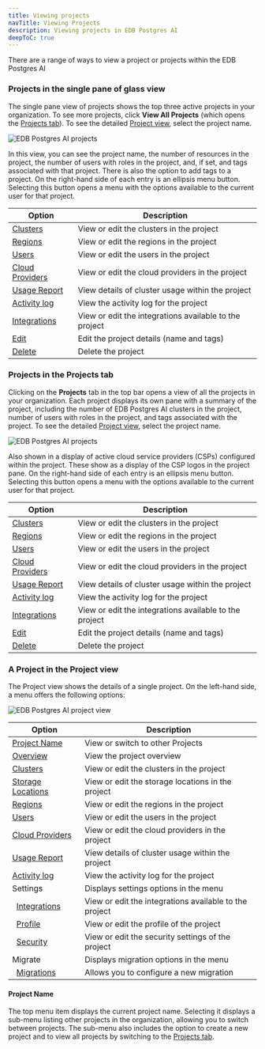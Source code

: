 ```yaml
---
title: Viewing projects
navTitle: Viewing Projects
description: Viewing projects in EDB Postgres AI
deepToC: true
---
```


There are a range of ways to view a project or projects within the EDB Postgres AI

### Projects in the single pane of glass view

The single pane view of projects shows the top three active projects in your organization. 
To see more projects, click **View All Projects** (which opens the [Projects tab](#projects-in-the-projects-tab)).
To see the detailed [Project view](#projects-in-the-project-view), select the project name.

![EDB Postgres AI projects](images/spog_projects_view.png)

In this view, you can see the project name, the number of resources in the project, the number of users with roles in the project, and, if set, and tags associated with that project. 
There is also the option to add tags to a project. 
On the right-hand side of each entry is an ellipsis menu button. Selecting this button opens a menu with the options available to the current user for that project. 

| Option                                 | Description                                                    |
|----------------------------------------|----------------------------------------------------------------|
| [Clusters](clusters)                  | View or edit the clusters in the project                       |
| [Regions](regions)                    | View or edit the regions in the project                        |
| [Users](users)                        | View or edit the users in the project                          |
| [Cloud Providers](cloud_providers)    | View or edit the cloud providers in the project                |
| [Usage Report](usage_report)          | View details of cluster usage within the project               |
| [Activity log](activity_log)          | View the activity log for the project                          |
| [Integrations](settings/integrations) | View or edit the integrations available to the project         |
| [Edit](managing_projects#renaming-a-project)                          | Edit the project details (name and tags)                       |
| [Delete](managing_projects#confirming-a-project-deletion)          | Delete the project |


### Projects in the Projects tab

Clicking on the **Projects** tab in the top bar opens a view of all the projects in your organization.
Each project displays its own pane with a summary of the project, including the number of EDB Postgres AI clusters in the project, number of users with roles in the project, and tags associated with the project.
To see the detailed [Project view](#projects-in-the-project-view), select the project name.

![EDB Postgres AI projects](images/example_project_in_projects.png)

Also shown in a display of active cloud service providers (CSPs) configured within the project.
These show as a display of the CSP logos in the project pane.
On the right-hand side of each entry is an ellipsis menu button. Selecting this button opens a menu with the options available to the current user for that project. 

| Option                                   | Description                                            |
|------------------------------------------|--------------------------------------------------------|
| [Clusters](clusters)                    | View or edit the clusters in the project               |
| [Regions](regions)                      | View or edit the regions in the project                |
| [Users](users)                          | View or edit the users in the project                  |
| [Cloud Providers](cloud_providers)      | View or edit the cloud providers in the project        |
| [Usage Report](usage_report)            | View details of cluster usage within the project       |
| [Activity log](activity_log)            | View the activity log for the project                  |
| [Integrations](settings/integrations)   | View or edit the integrations available to the project |
| [Edit](settings/profile)                            | Edit the project details (name and tags)               |
| [Delete](managing_projects#confirming-a-project-deletion) | Delete the project                                     |

### A Project in the Project view

The Project view shows the details of a single project.
On the left-hand side, a menu offers the following options:

![EDB Postgres AI project view](images/project_view.png)

| Option                                             | Description                                            |
|----------------------------------------------------|--------------------------------------------------------|
| [Project Name](#project-name)                      | View or switch to other Projects                      |
| [Overview](overview)                              | View the project overview                              |
| [Clusters](clusters)                              | View or edit the clusters in the project               |
| [Storage Locations](storage_locations)            | View or edit the storage locations in the project      |
| [Regions](regions)                                | View or edit the regions in the project                |
| [Users](users)                                    | View or edit the users in the project                  |
| [Cloud Providers](cloud_providers)                | View or edit the cloud providers in the project        |
| [Usage Report](usage_report)                      | View details of cluster usage within the project       |
| [Activity log](activity_log)                      | View the activity log for the project                  |
| Settings                                           | Displays settings options in the menu                  |
| &nbsp;&nbsp;[Integrations](settings/integrations) | View or edit the integrations available to the project |
| &nbsp;&nbsp;[Profile](settings/profile)           | View or edit the profile of the project                |
| &nbsp;&nbsp;[Security](settings/security)         | View or edit the security settings of the project      |
| Migrate                                            | Displays migration options in the menu                 |
| &nbsp;&nbsp;[Migrations](migrate/migrations)      | Allows you to configure a new migration                |


#### Project Name

The top menu item displays the current project name. Selecting it displays a sub-menu listing other projects in the organization, allowing you to switch between projects. The sub-menu also includes the option to create a new project and to view all projects by switching to the [Projects tab](#projects-in-the-projects-tab).




